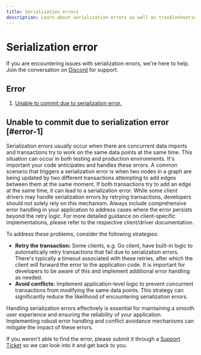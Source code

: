 ```yaml
---
title: Serialization errors
description: Learn about serialization errors as well as troubleshooting best practices for serialization errors in our all-in-one documentation page at Memgraph. 
---
```



# Serialization error

<Callout type="info">
If you are encountering issues with serialization errors, we're here to help. Join the conversation on <a href="https://www.discord.gg/memgraph" target="_blank">Discord</a> for support.
</Callout>

## Error

1. [Unable to commit due to serialization error.](#error-1)

## Unable to commit due to serialization error [#error-1]

Serialization errors usually occur when there are concurrent data imports and
transactions try to work on the same data points at the same time. This
situation can occur in both testing and production environments. It's important
your code anticipates and handles these errors. A common scenario that triggers
a serialization error is when two nodes in a graph are being updated by two
different transactions attempting to add edges between them at the same moment.
If both transactions try to add an edge at the same time, it can lead to a
serialization error. While some client drivers may handle serialization errors
by retrying transactions, developers should not solely rely on this mechanism.
Always include comprehensive error handling in your application to address cases
where the error persists beyond the retry logic. For more detailed guidance on
client-specific implementations, please refer to the respective client/driver
documentation.

To address these problems, consider the following strategies:

- **Retry the transaction:** Some clients, e.g. Go client, have built-in logic
  to automatically retry transactions that fail due to serialization errors.
  There's typically a timeout associated with these retries, after which the
  client will forward the error to the application code. It is important for
  developers to be aware of this and implement additional error handling as
  needed.
- **Avoid conflicts:** Implement application-level logic to prevent concurrent
  transactions from modifying the same data points. This strategy can
  significantly reduce the likelihood of encountering serialization errors.

Handling serialization errors effectively is essential for maintaining a smooth
user experience and ensuring the reliability of your application. Implementing
robust error handling and conflict avoidance mechanisms can mitigate the impact
of these errors.

<Callout type="info">
If you weren't able to find the error, please submit it through a <a href="https://support.memgraph.com"
target="_blank">Support Ticket</a> so we can look into it and get back to you.
</Callout>